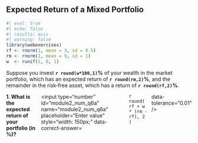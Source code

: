 ## Expected Return of a Mixed Portfolio

```r
#| eval: true
#| echo: false
#| results: asis
#| warning: false
library(webexercises)
rf <- rnorm(1, mean = 3, sd = 0.5)
rm <- rnorm(1, mean = 9, sd = 1)
w  <- runif(1, 0, 1)
```

Suppose you invest **`r round(w*100,1)`%** of your wealth in the market portfolio, which has an expected return of **`r round(rm,2)`%**, and the remainder in the risk‑free asset, which has a return of **`r round(rf,2)`%**.

::: {.question-block}

<form onsubmit="event.preventDefault();" style="display: flex; flex-direction: row; gap: 6px;">
  <label for="module2_num_q6a"><strong>1. What is the expected return of your portfolio (in %)?</strong></label>
  <input type="number" id="module2_num_q6a" name="module2_num_q6a" placeholder="Enter value" style="width: 150px;"
         data-correct-answer=`r round( rf + w * (rm - rf), 2 )` data-tolerance="0.01" />
</form>

<div id="feedback-module2_num_q6a" class="feedback" data-status="" style="display:none;">
✅ Expected portfolio return = rm * w +  rf * (1-w)= **`r round(rf + w * (rm - rf), 2)`**%.
</div>

:::
